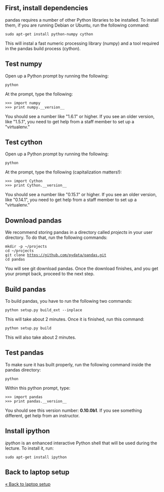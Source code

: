 == First, install dependencies ==

pandas requires a number of other Python libraries to be installed. To install them, if you are running Debian or Ubuntu, run the following command:

 sudo apt-get install python-numpy cython

This will instal a fast numeric processing library (numpy) and a tool required in the pandas build process (cython).

== Test numpy ==

Open up a Python prompt by running the following:

<pre>python</pre>

At the prompt, type the following:

 >>> import numpy
 >>> print numpy.__version__

You should see a number like "1.6.1" or higher. If you see an older version, like "1.5.1", you need to get help from a staff member to set up a "virtualenv."

== Test cython ==

Open up a Python prompt by running the following:

<pre>python</pre>

At the prompt, type the following (capitalization matters!):

 >>> import Cython
 >>> print Cython.__version__

You should see a number like "0.15.1" or higher. If you see an older version, like "0.14.1", you need to get help from a staff member to set up a "virtualenv."

== Download pandas ==

We recommend storing pandas in a directory called ''projects'' in your user directory. To do that, run the following commands:

 mkdir -p ~/projects
 cd ~/projects
 git clone https://github.com/pydata/pandas.git
 cd pandas

You will see git download pandas. Once the download finishes, and you get your prompt back, proceed to the next step.

== Build pandas ==

To build pandas, you have to run the following two commands:

 python setup.py build_ext --inplace

This will take about 2 minutes. Once it is finished, run this command:

 python setup.py build

This will also take about 2 minutes.

== Test pandas ==

To make sure it has built properly, run the following command inside the pandas directory:

 python

Within this python prompt, type:

 >>> import pandas
 >>> print pandas.__version__

You should see this version number: '''0.10.0b1'''. If you see something different, get help from an instructor.

== Install ipython ==

''ipython'' is an enhanced interactive Python shell that will be used during the lecture. To install it, run:

 sudo apt-get install ipython

== Back to laptop setup ==

[[laptop setup|&laquo; Back to laptop setup]]

